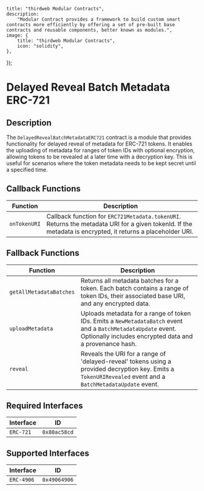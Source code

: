 

    title: "thirdweb Modular Contracts",
    description:
        "Modular Contract provides a framework to build custom smart contracts more efficiently by offering a set of pre-built base contracts and reusable components, better known as modules.",
    image: {
        title: "thirdweb Modular Contracts",
        icon: "solidity",
    },
});

# Delayed Reveal Batch Metadata ERC-721

## Description

The `DelayedRevealBatchMetadataERC721` contract is a module that provides functionality for delayed reveal of metadata for ERC-721 tokens. It enables the uploading of metadata for ranges of token IDs with optional encryption, allowing tokens to be revealed at a later time with a decryption key. This is useful for scenarios where the token metadata needs to be kept secret until a specified time.

## Callback Functions

| Function   | Description                                                                |
|------------|----------------------------------------------------------------------------|
| `onTokenURI` | Callback function for `ERC721Metadata.tokenURI`. Returns the metadata URI for a given tokenId. If the metadata is encrypted, it returns a placeholder URI. |

## Fallback Functions

| Function                | Description                                                                             |
|-------------------------|-----------------------------------------------------------------------------------------|
| `getAllMetadataBatches` | Returns all metadata batches for a token. Each batch contains a range of token IDs, their associated base URI, and any encrypted data. |
| `uploadMetadata`        | Uploads metadata for a range of token IDs. Emits a `NewMetadataBatch` event and a `BatchMetadataUpdate` event. Optionally includes encrypted data and a provenance hash. |
| `reveal`                | Reveals the URI for a range of 'delayed-reveal' tokens using a provided decryption key. Emits a `TokenURIRevealed` event and a `BatchMetadataUpdate` event. |

## Required Interfaces

| Interface  | ID          |
|------------|-------------|
| `ERC-721`  | `0x80ac58cd`|

## Supported Interfaces

| Interface  | ID          |
|------------|-------------|
| `ERC-4906` | `0x49064906`|

